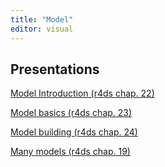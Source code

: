 ```yaml
---
title: "Model"
editor: visual
---
```


## Presentations

[Model Introduction (r4ds chap. 22)](intro-model/intro-model.qmd)

[Model basics (r4ds chap. 23)](model-basics/model-basics.qmd)

[Model building (r4ds chap. 24)](model-building/model-building.qmd)

[Many models (r4ds chap. 19)](many-models/many-models.qmd)

